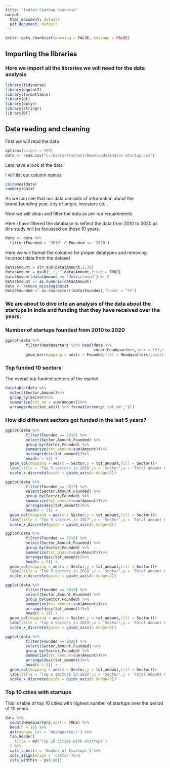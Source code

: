 ```yaml
---
title: "Indian Startup Scenario"
output:
  html_document: default
  pdf_document: default
---
```


```r
knitr::opts_chunk$set(warning = FALSE, message = FALSE)
```
## Importing the libraries
### Here we import all the libraries we will need for the data analysis

```r
library(tidyverse)
library(ggplot2)
library(formattable)
library(gt)
library(dplyr)
library(stringr)
library(DT)
```

## Data reading and cleaning

First we will read the data 
```r
options(scipen = 999)
data <- read.csv("C:/Users/Prashant/Downloads/Indian Startup.csv")

```

Lets have a look at the data

I will list out column names

```r
colnames(data)
summary(data)
```

As we can see that our data consists of information about the brand,founding year, city of origin, investors etc..

Now we will clean and filter the data as per our requirements

Here i have filtered the database to reflect the data from 2010 to 2020 as this study will be focussed on these 10 years.

```r
data <- data %>%
  filter(Founded > '2010' & Founded <= '2020')
```

Here we will format the columns for proper datatypes and removing incorrect data from the dataset

```r
data$Amount = str_sub(data$Amount,2,20)
data$Amount = gsub(",","",data$Amount,fixed = TRUE)
data$Amount[data$Amount == 'Undisclosed'] <- 0
data$Amount <- as.numeric(data$Amount)
data <- remove_missing(data)
data$Founded <- as.character((data$Founded),format = "%Y")
```


### We are about to dive into an analysis of the data about the startups in India and funding that they have received over the years.

### Number of startups founded from 2010 to 2020

```r
ggplot(data %>%
         filter(Headquarters %in% head(data %>%
                                       count(Headquarters,sort = 10),n = 10)$Headquarters[c(1:5)])) +
         geom_bar(mapping = aes(x = Founded,fill = Headquarters),position = 'dodge')
```

### Top funded 10 sectors

The overall top funded sectors of the market
```r
datatable(data %>%
  select(Sector,Amount)%>%
  group_by(Sector)%>%
  summarise(tot_am = sum(Amount))%>%
  arrange(desc(tot_am))) %>% formatCurrency('tot_am',"$")
```

### How did different sectors got funded in the last 5 years?

```r
ggplot(data %>%
         filter(Founded == 2016) %>%
         select(Sector,Amount,Founded) %>%
         group_by(Sector,Founded) %>%
         summarize(tot_amount=sum(Amount))%>%
         arrange(desc(tot_amount))%>%
         head(n = 5)) +
  geom_col(mapping = aes(x = Sector,y = tot_amount,fill = Sector))+
  labs(title = 'Top 5 sectors in 2016',x = 'Sector',y = 'Total Amount Funded')+
  scale_x_discrete(guide = guide_axis(n.dodge=2))
```
```r
ggplot(data %>%
         filter(Founded == 2017) %>%
         select(Sector,Amount,Founded) %>%
         group_by(Sector,Founded) %>%
         summarize(tot_amount=sum(Amount))%>%
         arrange(desc(tot_amount))%>%
         head(n = 5)) +
  geom_col(mapping = aes(x = Sector,y = tot_amount,fill = Sector))+
  labs(title = 'Top 5 sectors in 2017',x = 'Sector',y = 'Total Amount Funded')+
  scale_x_discrete(guide = guide_axis(n.dodge=2))
```
```r
ggplot(data %>%
         filter(Founded == 2018) %>%
         select(Sector,Amount,Founded) %>%
         group_by(Sector,Founded) %>%
         summarize(tot_amount=sum(Amount))%>%
         arrange(desc(tot_amount))%>%
         head(n = 5)) +
  geom_col(mapping = aes(x = Sector,y = tot_amount,fill = Sector))+
  labs(title = 'Top 5 sectors in 2018',x = 'Sector',y = 'Total Amount Funded')+
  scale_x_discrete(guide = guide_axis(n.dodge=2))
```
```r
ggplot(data %>%
         filter(Founded == 2019) %>%
         select(Sector,Amount,Founded) %>%
         group_by(Sector,Founded) %>%
         summarize(tot_amount=sum(Amount))%>%
         arrange(desc(tot_amount))%>%
         head(n = 5)) +
  geom_col(mapping = aes(x = Sector,y = tot_amount,fill = Sector))+
  labs(title = 'Top 5 sectors in 2019',x = 'Sector',y = 'Total Amount Funded')+
  scale_x_discrete(guide = guide_axis(n.dodge=2))
```
```r
ggplot(data %>%
         filter(Founded == 2020) %>%
         select(Sector,Amount,Founded) %>%
         group_by(Sector,Founded) %>%
         summarize(tot_amount=sum(Amount))%>%
         arrange(desc(tot_amount))%>%
         head(n = 5)) +
  geom_col(mapping = aes(x = Sector,y = tot_amount,fill = Sector))+
  labs(title = 'Top 5 sectors in 2020',x = 'Sector',y = 'Total Amount Funded')+
  scale_x_discrete(guide = guide_axis(n.dodge=2))
```

### Top 10 cities with startups

This is table of top 10 cities with highest number of startups over the period of 10 years

```r
data %>%
  count(Headquarters,sort = TRUE) %>%
  head(n = 10) %>%
  gt(rowname_col = 'Headquarters') %>%
  tab_header(
    title = md('Top 10 cities with startups')
  ) %>%
  cols_label(n = 'Number of Startups') %>%
  cols_align(align = 'center')%>%
  cols_width(n ~ px(100))
```


